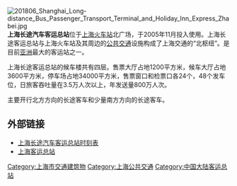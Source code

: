 [[File:201806_Shanghai_Long-distance_Bus_Passenger_Transport_Terminal_and_Holiday_Inn_Express_Zhabei.jpg|thumb]]
'''上海长途汽车客运总站'''位于[[上海火车站|上海火车站]]北广场，于2005年11月投入使用。上海长途客运总站与上海火车站及其周边的[[上海公交线路列表|公共交通]]设施构成了上海交通的“北枢纽”。是目前[[亚洲|亚洲]]最大的客运站之一。

上海长途客运总站的候车楼共有四层。售票大厅占地1200平方米，候车大厅占地3600平方米，停车场占地34000平方米，售票窗口和检票口各24个，48个发车位，日旅客吞吐量在3.5万人次以上，年发送量800万人次。

主要开行北方方向的长途客车和少量南方方向的长途客车。

==外部链接==
*[http://www.checi.cn/qichezhan/2_19/ 上海长途汽车客运总站时刻表]{{Wayback|url=http://www.checi.cn/qichezhan/2_19/ |date=20120714070420 }}
*[http://www.kyzz.com.cn/ 上海客运总站]{{Wayback|url=http://www.kyzz.com.cn/ |date=20180508155227 }}

[[Category:上海市交通建筑物|Category:上海市交通建筑物]]
[[Category:上海公共交通|Category:上海公共交通]]
[[Category:中国大陆客运总站|Category:中国大陆客运总站]]